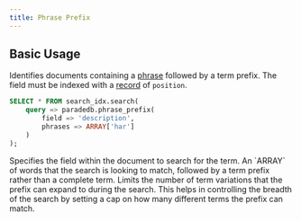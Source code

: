 ```yaml
---
title: Phrase Prefix
---
```


## Basic Usage

Identifies documents containing a [phrase](/api-reference/concepts/phrase) followed by a term prefix. The field must be indexed with a
[record](/api-reference/indexing/record) of `position`.

```sql
SELECT * FROM search_idx.search(
	query => paradedb.phrase_prefix(
		field => 'description',
		phrases => ARRAY['har']
	)
);
```

<ParamField body="field" required>
  Specifies the field within the document to search for the term.
</ParamField>
<ParamField body="phrases" required>
  An `ARRAY` of words that the search is looking to match, followed by a term
  prefix rather than a complete term.
</ParamField>
<ParamField body="max_expansion">
  Limits the number of term variations that the prefix can expand to during the
  search. This helps in controlling the breadth of the search by setting a cap
  on how many different terms the prefix can match.
</ParamField>
